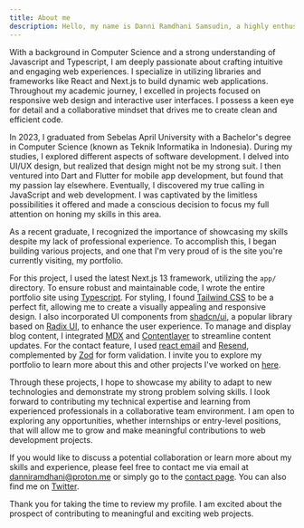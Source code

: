 ```yaml
---
title: About me
description: Hello, my name is Danni Ramdhani Samsudin, a highly enthusiastic web developer from Sumedang, Indonesia.
---
```


With a background in Computer Science and a strong understanding of Javascript and Typescript, I am deeply passionate about crafting intuitive and engaging web experiences. I specialize in utilizing libraries and frameworks like React and Next.js to build dynamic web applications. Throughout my academic journey, I excelled in projects focused on responsive web design and interactive user interfaces. I possess a keen eye for detail and a collaborative mindset that drives me to create clean and efficient code.

In 2023, I graduated from Sebelas April University with a Bachelor's degree in Computer Science (known as Teknik Informatika in Indonesia). During my studies, I explored different aspects of software development. I delved into UI/UX design, but realized that design might not be my strong suit. I then ventured into Dart and Flutter for mobile app development, but found that my passion lay elsewhere. Eventually, I discovered my true calling in JavaScript and web development. I was captivated by the limitless possibilities it offered and made a conscious decision to focus my full attention on honing my skills in this area.

As a recent graduate, I recognized the importance of showcasing my skills despite my lack of professional experience. To accomplish this, I began building various projects, and one that I'm very proud of is the site you're currently visiting, my portfolio.

For this project, I used the latest Next.js 13 framework, utilizing the `app/` directory. To ensure robust and maintainable code, I wrote the entire portfolio site using [Typescript](https://www.typescriptlang.org/). For styling, I found [Tailwind CSS](https://tailwindcss.com/) to be a perfect fit, allowing me to create a visually appealing and responsive design. I also incorporated UI components from [shadcn/ui](https://ui.shadcn.com/), a popular library based on [Radix UI](https://www.radix-ui.com/), to enhance the user experience. To manage and display blog content, I integrated [MDX](https://mdxjs.com/) and [Contentlayer](https://www.contentlayer.dev/) to streamline content updates. For the contact feature, I used [react email](https://react.email/) and [Resend](https://resend.com/), complemented by [Zod](https://zod.dev/) for form validation. I invite you to explore my portfolio to learn more about this and other projects I've worked on [here](./projects).

Through these projects, I hope to showcase my ability to adapt to new technologies and demonstrate my strong problem solving skills. I look forward to contributing my technical expertise and learning from experienced professionals in a collaborative team environment. I am open to exploring any opportunities, whether internships or entry-level positions, that will allow me to grow and make meaningful contributions to web development projects.

If you would like to discuss a potential collaboration or learn more about my skills and experience, please feel free to contact me via email at danniramdhani@proton.me or simply go to the [contact page](./contact). You can also find me on [Twitter](https://twitter.com/dannrs__).

Thank you for taking the time to review my profile. I am excited about the prospect of contributing to meaningful and exciting web projects.
